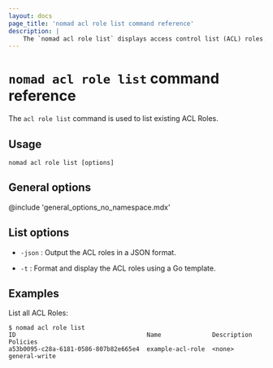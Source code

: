 ```yaml
---
layout: docs
page_title: 'nomad acl role list command reference'
description: |
    The `nomad acl role list` displays access control list (ACL) roles.
---
```


# `nomad acl role list` command reference

The `acl role list` command is used to list existing ACL Roles.

## Usage

```plaintext
nomad acl role list [options]
```

## General options

@include 'general_options_no_namespace.mdx'

## List options

- `-json` : Output the ACL roles in a JSON format.

- `-t` : Format and display the ACL roles using a Go template.

## Examples

List all ACL Roles:

```shell-session
$ nomad acl role list
ID                                    Name              Description  Policies
a53b0095-c28a-6181-0586-807b82e665e4  example-acl-role  <none>       general-write
```
